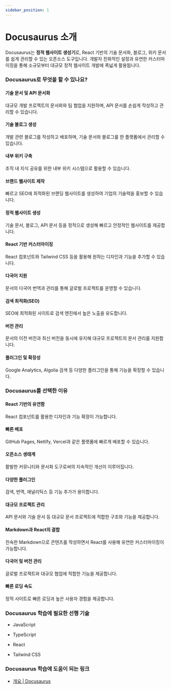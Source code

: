 ```yaml
---
sidebar_position: 1
---
```


# Docusaurus 소개

Docusaurus는 **정적 웹사이트 생성기**로, React 기반의 기술 문서화, 블로그, 위키 문서를 쉽게 관리할 수 있는 오픈소스 도구입니다. 개발자 친화적인 설정과 유연한 커스터마이징을 통해 소규모부터 대규모 정적 웹사이트 개발에 폭넓게 활용됩니다.

### Docusaurus로 무엇을 할 수 있나요?

#### 기술 문서 및 API 문서화

대규모 개발 프로젝트의 문서화와 팀 협업을 지원하며, API 문서를 손쉽게 작성하고 관리할 수 있습니다.

#### 기술 블로그 생성

개발 관련 블로그를 작성하고 배포하며, 기술 문서와 블로그를 한 플랫폼에서 관리할 수 있습니다.

#### 내부 위키 구축

조직 내 지식 공유를 위한 내부 위키 시스템으로 활용할 수 있습니다.

#### 브랜드 웹사이트 제작

빠르고 SEO에 최적화된 브랜딩 웹사이트를 생성하여 기업의 기술력을 홍보할 수 있습니다.

#### 정적 웹사이트 생성

기술 문서, 블로그, API 문서 등을 정적으로 생성해 빠르고 안정적인 웹사이트를 제공합니다.

#### React 기반 커스터마이징

React 컴포넌트와 Tailwind CSS 등을 활용해 원하는 디자인과 기능을 추가할 수 있습니다.

#### 다국어 지원

문서의 다국어 번역과 관리를 통해 글로벌 프로젝트를 운영할 수 있습니다.

#### 검색 최적화(SEO)

SEO에 최적화된 사이트로 검색 엔진에서 높은 노출을 유도합니다.

#### 버전 관리

문서의 이전 버전과 최신 버전을 동시에 유지해 대규모 프로젝트의 문서 관리를 지원합니다.

#### 플러그인 및 확장성

Google Analytics, Algolia 검색 등 다양한 플러그인을 통해 기능을 확장할 수 있습니다.

### Docusaurus를 선택한 이유

#### React 기반의 유연함

React 컴포넌트를 활용한 디자인과 기능 확장이 가능합니다.

#### 빠른 배포

GitHub Pages, Netlify, Vercel과 같은 플랫폼에 빠르게 배포할 수 있습니다.

#### 오픈소스 생태계

활발한 커뮤니티와 문서화 도구로써의 지속적인 개선이 이루어집니다.

#### 다양한 플러그인

검색, 번역, 애널리틱스 등 기능 추가가 용이합니다.

#### 대규모 프로젝트 관리

API 문서와 기술 문서 등 대규모 문서 프로젝트에 적합한 구조와 기능을 제공합니다.

#### Markdown과 React의 결합

친숙한 Markdown으로 콘텐츠를 작성하면서 React를 사용해 유연한 커스터마이징이 가능합니다.

#### 다국어 및 버전 관리

글로벌 프로젝트와 대규모 협업에 적합한 기능을 제공합니다.

#### 빠른 로딩 속도

정적 사이트로 빠른 로딩과 높은 사용자 경험을 제공합니다.

### Docusaurus 학습에 필요한 선행 기술

- JavaScript

- TypeScript

- React

- Tailwind CSS

### Docusaurus 학습에 도움이 되는 링크

- [개요 | Docusaurus](https://docusaurus.io/ko/docs)
